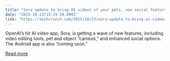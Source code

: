 ```yaml
---
title: "Sora update to bring AI videos of your pets, new social features, and soon, an Android version"
date: "2025-10-23T15:19:58.000Z"
link: "https://techcrunch.com/2025/10/23/sora-update-to-bring-ai-videos-of-your-pets-new-social-features-and-soon-an-android-version/"
---
```


OpenAI’s hit AI video app, Sora, is getting a wave of new features, including video editing tools, pet and object “cameos,” and enhanced social options. The Android app is also “coming soon."  

[Read more](https://techcrunch.com/2025/10/23/sora-update-to-bring-ai-videos-of-your-pets-new-social-features-and-soon-an-android-version/)

